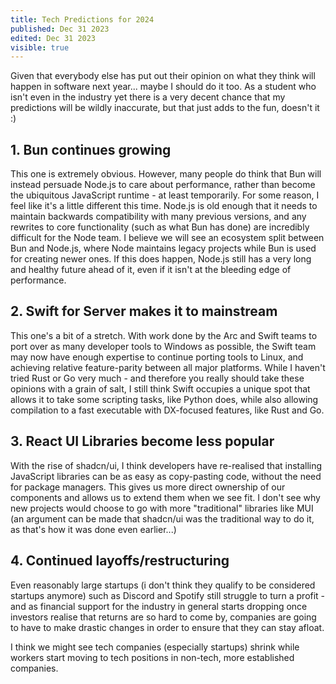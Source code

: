 ```yaml
---
title: Tech Predictions for 2024
published: Dec 31 2023
edited: Dec 31 2023
visible: true
---
```


Given that everybody else has put out their opinion on what they think will happen in software next year... maybe I should do it too. As a student who isn't even in the industry yet there is a very decent chance that my predictions will be wildly inaccurate, but that just adds to the fun, doesn't it :)

## 1. Bun continues growing
This one is extremely obvious. However, many people do think that Bun will instead persuade Node.js to care about performance, rather than become the ubiquitous JavaScript runtime - at least temporarily. For some reason, I feel like it's a little different this time. Node.js is old enough that it needs to maintain backwards compatibility with many previous versions, and any rewrites to core functionality (such as what Bun has done) are incredibly difficult for the Node team. I believe we will see an ecosystem split between Bun and Node.js, where Node maintains legacy projects while Bun is used for creating newer ones. If this does happen, Node.js still has a very long and healthy future ahead of it, even if it isn't at the bleeding edge of performance.

## 2. Swift for Server makes it to mainstream
This one's a bit of a stretch. With work done by the Arc and Swift teams to port over as many developer tools to Windows as possible, the Swift team may now have enough expertise to continue porting tools to Linux, and achieving relative feature-parity between all major platforms. While I haven't tried Rust or Go very much - and therefore you really should take these opinions with a grain of salt, I still think Swift occupies a unique spot that allows it to take some scripting tasks, like Python does, while also allowing compilation to a fast executable with DX-focused features, like Rust and Go.

## 3. React UI Libraries become less popular
With the rise of shadcn/ui, I think developers have re-realised that installing JavaScript libraries can be as easy as copy-pasting code, without the need for package managers. This gives us more direct ownership of our components and allows us to extend them when we see fit. I don't see why new projects would choose to go with more "traditional" libraries like MUI (an argument can be made that shadcn/ui was the traditional way to do it, as that's how it was done even earlier...)

## 4. Continued layoffs/restructuring
Even reasonably large startups (i don't think they qualify to be considered startups anymore) such as Discord and Spotify still struggle to turn a profit - and as financial support for the industry in general starts dropping once investors realise that returns are so hard to come by, companies are going to have to make drastic changes in order to ensure that they can stay afloat.

I think we might see tech companies (especially startups) shrink while workers start moving to tech positions in non-tech, more established companies.